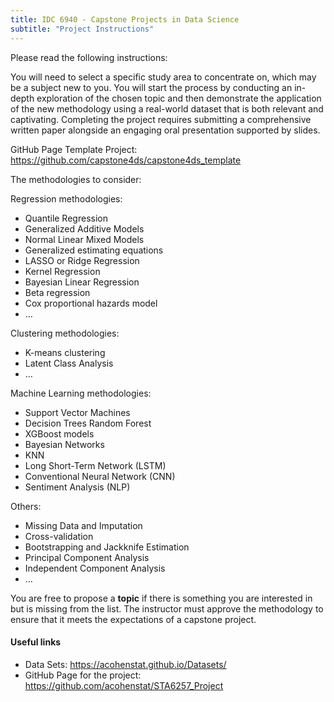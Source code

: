 ```yaml
---
title: IDC 6940 - Capstone Projects in Data Science
subtitle: "Project Instructions"
---
```


Please read the following instructions:

You will need to select a specific study area to concentrate on, which may be a subject new to you. You will start the process by conducting an in-depth exploration of the chosen topic and then demonstrate the application of the new methodology using a real-world dataset that is both relevant and captivating. Completing the project requires submitting a comprehensive written paper alongside an engaging oral presentation supported by slides.

::: callout-important
GitHub Page Template Project: <https://github.com/capstone4ds/capstone4ds_template>
:::

The methodologies to consider:

Regression methodologies:

-   Quantile Regression
-   Generalized Additive Models
-   Normal Linear Mixed Models
-   Generalized estimating equations
-   LASSO or Ridge Regression
-   Kernel Regression
-   Bayesian Linear Regression
-   Beta regression
-   Cox proportional hazards model
-   ...

Clustering methodologies:

-   K-means clustering
-   Latent Class Analysis
-   ...

Machine Learning methodologies:

-   Support Vector Machines
-   Decision Trees Random Forest
-   XGBoost models
-   Bayesian Networks
-   KNN
-   Long Short-Term Network (LSTM)
-   Conventional Neural Network (CNN)
-   Sentiment Analysis (NLP)

Others:

-   Missing Data and Imputation
-   Cross-validation
-   Bootstrapping and Jackknife Estimation
-   Principal Component Analysis
-   Independent Component Analysis
-   ...

::: callout-note
You are free to propose a **topic** if there is something you are interested in but is missing from the list. The instructor must approve the methodology to ensure that it meets the expectations of a capstone project.
:::

#### Useful links

-   Data Sets: <https://acohenstat.github.io/Datasets/>
-   GitHub Page for the project: <https://github.com/acohenstat/STA6257_Project>
